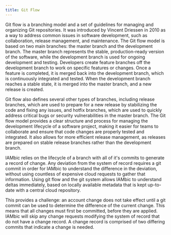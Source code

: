 ```yaml
---
title: Git Flow
---
```


Git flow is a branching model and a set of guidelines for managing and organizing Git repositories. It was introduced by Vincent Driessen in 2010 as a way to address common issues in software development, such as collaboration, release management, and maintenance. The Git flow model is based on two main branches: the master branch and the development branch. The master branch represents the stable, production-ready version of the software, while the development branch is used for ongoing development and testing. Developers create feature branches off the development branch to work on specific features or changes. Once a feature is completed, it is merged back into the development branch, which is continuously integrated and tested. When the development branch reaches a stable state, it is merged into the master branch, and a new release is created.

Git flow also defines several other types of branches, including release branches, which are used to prepare for a new release by stabilizing the code and fixing any issues, and hotfix branches, which are used to quickly address critical bugs or security vulnerabilities in the master branch. The Git flow model provides a clear structure and process for managing the development lifecycle of a software project, making it easier for teams to collaborate and ensure that code changes are properly tested and integrated. It also allows for more efficient release management, as releases are prepared on stable release branches rather than the development branch.

IAMbic relies on the lifecycle of a branch with all of it's commits to generate a record of change. Any deviation from the system of record requires a git commit in order for IAMbic to understand the difference in the deviation, without using countless of expensive cloud requests to gather that information. Using git flow and the git system allows IAMbic to understand deltas immediately, based on locally available metadata that is kept up-to-date with a central cloud repository.

This provides a challenge: an account change does not take effect until a git commit can be used to determine the difference of the current change. This means that all changes must first be committed, before they are applied. IAMbic will skip any change requests modifying the system of record that do not have a change record. A change record is comprised of two differing commits that indicate a change is needed.